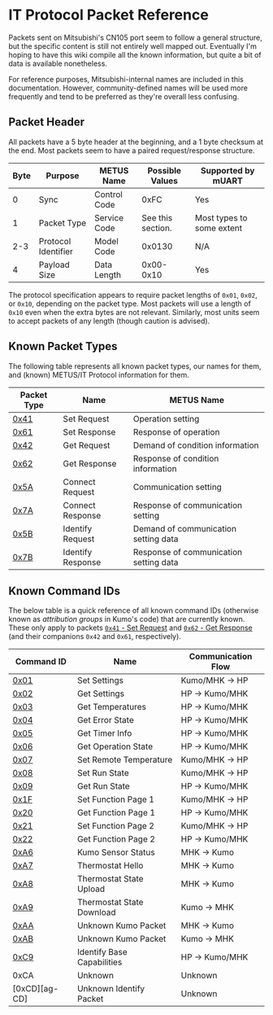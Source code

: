 # IT Protocol Packet Reference

Packets sent on Mitsubishi's CN105 port seem to follow a general structure, but the specific content is still not
entirely well mapped out.  Eventually I'm hoping to have this wiki compile all the known information, but quite a bit
of data is available nonetheless.

For reference purposes, Mitsubishi-internal names are included in this documentation. However, community-defined names
will be used more frequently and tend to be preferred as they're overall less confusing.

## Packet Header

All packets have a 5 byte header at the beginning, and a 1 byte checksum at the end.  Most packets seem to have a paired
request/response structure.

| Byte | Purpose             | METUS Name   | Possible Values   | Supported by mUART        |
|------|---------------------|--------------|-------------------|---------------------------|
| 0    | Sync                | Control Code | 0xFC              | Yes                       |
| 1    | Packet Type         | Service Code | See this section. | Most types to some extent |
| 2-3  | Protocol Identifier | Model Code   | 0x0130            | N/A                       |
| 4    | Payload Size        | Data Length  | 0x00-0x10         | Yes                       |

The protocol specification appears to require packet lengths of `0x01`, `0x02`, or `0x10`, depending on the packet type.
Most packets will use a length of `0x10` even when the extra bytes are not relevant. Similarly, most units seem to
accept packets of any length (though caution is advised).

## Known Packet Types

The following table represents all known packet types, our names for them, and (known) METUS/IT Protocol information for
them.

| Packet Type   | Name              | METUS Name                             |
|---------------|-------------------|----------------------------------------|
| [0x41][sc-41] | Set Request       | Operation setting                      |
| [0x61][sc-61] | Set Response      | Response of operation                  |
| [0x42][sc-42] | Get Request       | Demand of condition information        |
| [0x62][sc-62] | Get Response      | Response of condition information      |
| [0x5A][sc-5A] | Connect Request   | Communication setting                  |
| [0x7A][sc-7A] | Connect Response  | Response of communication setting      |
| [0x5B][sc-5B] | Identify Request  | Demand of communication setting data   |
| [0x7B][sc-7B] | Identify Response | Response of communication setting data |

[sc-41]: 0x41-set-request/index.mdx
[sc-61]: 0x61-set-response.md
[sc-42]: 0x42-get-request.md
[sc-62]: 0x62-get-response/index.mdx
[sc-5A]: 0x5A-connect-request.md
[sc-7A]: 0x7A-connect-response.md
[sc-5B]: 0x5B-identify-request.md
[sc-7B]: 0x7B-identify-response/index.mdx

## Known Command IDs

The below table is a quick reference of all known command IDs (otherwise known as *attribution groups* in Kumo's code)
that are currently known. These only apply to packets [`0x41` - Set Request][set-request] and
[`0x62` - Get Response][get-response] (and their companions `0x42` and `0x61`, respectively).

| Command ID       | Name                       | Communication Flow |
|------------------|----------------------------|--------------------|
| [0x01][ag-01]    | Set Settings               | Kumo/MHK -> HP     |
| [0x02][ag-02]    | Get Settings               | HP -> Kumo/MHK     |
| [0x03][ag-03]    | Get Temperatures           | HP -> Kumo/MHK     |
| [0x04][ag-04]    | Get Error State            | HP -> Kumo/MHK     |
| [0x05][ag-05]    | Get Timer Info             | HP -> Kumo/MHK     |
| [0x06][ag-06]    | Get Operation State        | HP -> Kumo/MHK     |
| [0x07][ag-07]    | Set Remote Temperature     | Kumo/MHK -> HP     |
| [0x08][ag-08]    | Set Run State              | Kumo/MHK -> HP     |
| [0x09][ag-09]    | Get Run State              | HP -> Kumo/MHK     |
| [0x1F][ag-1F-21] | Set Function Page 1        | Kumo/MHK -> HP     |
| [0x20][ag-20-22] | Get Function Page 1        | HP -> Kumo/MHK     |
| [0x21][ag-1F-21] | Set Function Page 2        | Kumo/MHK -> HP     |
| [0x22][ag-20-22] | Get Function Page 2        | HP -> Kumo/MHK     |
| [0xA6][ag-A6]    | Kumo Sensor Status         | MHK -> Kumo        |
| [0xA7][ag-A7]    | Thermostat Hello           | MHK -> Kumo        |
| [0xA8][ag-A8]    | Thermostat State Upload    | MHK -> Kumo        |
| [0xA9][ag-A9]    | Thermostat State Download  | Kumo -> MHK        |
| [0xAA][ag-AA]    | Unknown Kumo Packet        | MHK -> Kumo        |
| [0xAB][ag-AB]    | Unknown Kumo Packet        | Kumo -> MHK        |
| [0xC9][ag-C9]    | Identify Base Capabilities | HP -> Kumo/MHK     |
| 0xCA             | Unknown                    | Unknown            |
| [0xCD][ag-CD]    | Unknown Identify Packet    | Unknown            |

[set-request]: 0x41-set-request/index.mdx
[get-response]: 0x62-get-response/index.mdx
[ag-01]: 0x41-set-request/0x01-set-settings.md
[ag-02]: 0x62-get-response/0x02-get-settings.md
[ag-03]: 0x62-get-response/0x03-get-temperatures.md
[ag-04]: 0x62-get-response/0x04-get-error-state.md
[ag-05]: 0x62-get-response/0x05-get-timer-info.md
[ag-06]: 0x62-get-response/0x06-get-operation-state.md
[ag-07]: 0x41-set-request/0x07-set-remote-temperature.md
[ag-08]: 0x41-set-request/0x08-set-run-state.md
[ag-09]: 0x62-get-response/0x09-get-run-state.md
[ag-1F-21]: 0x41-set-request/0x1F-0x21-set-functions.md
[ag-20-22]: 0x62-get-response/0x20-0x22-get-functions.md
[ag-A6]: 0x41-set-request/0xA6-kumo-sensor-status.md
[ag-A7]: 0x41-set-request/0xA7-thermostat-hello.md
[ag-A8]: 0x41-set-request/0xA8-thermostat-state-upload.md
[ag-A9]: 0x62-get-response/0xA9-thermostat-state-download.md
[ag-AA]: 0x41-set-request/0xAA-unknown-kumo-packet.md
[ag-AB]: 0x62-get-response/0xAB-unknown-kumo-packet.md
[ag-C9]: 0x7B-identify-response/0xC9-base-capabilities.md
[ac-CD]: 0x7B-identify-response/0xCD-unknown-identify-packet.md
